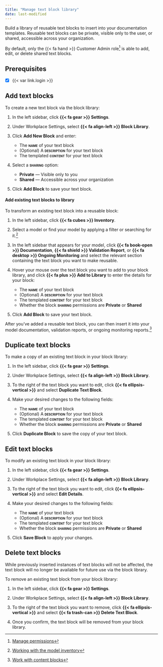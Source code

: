```yaml
---
title: "Manage text block library"
date: last-modified
---
```


Build a library of reusable text blocks to insert into your documentation templates. Reusable text blocks can be private, visible only to the user, or shared, accessible across your organization.

::: {.callout}
By default, only the [{{< fa hand >}} Customer Admin]{.bubble} role[^1] is able to add, edit, or delete shared text blocks.
:::

::: {.attn}

## Prerequisites

- [x] {{< var link.login >}}

:::

## Add text blocks

To create a new text block via the block library:

1. In the left sidebar, click **{{< fa gear >}} Settings**.

2. Under Workplace Settings, select **{{< fa align-left >}} Block Library**.

3. Click **Add New Block** and enter:
 
    - The **[name]{.smallcaps}** of your text block
    - (Optional) A **[description]{.smallcaps}** for your text block
    - The templated **[content]{.smallcaps}** for your text block

4. Select a **[sharing]{.smallcaps}** option:

    - **Private** — Visible only to you
    - **Shared** — Accessible across your organization

5. Click **Add Block** to save your text block.

#### Add existing text blocks to library

To transform an existing text block into a reusable block:

1. In the left sidebar, click **{{< fa cubes >}} Inventory**.

2. Select a model or find your model by applying a filter or searching for it.[^2]

3. In the left sidebar that appears for your model, click **{{< fa book-open >}} Documentation**, **{{< fa shield >}} Validation Report**, or **{{< fa desktop >}} Ongoing Monitoring** and select the relevant section containing the text block you want to make reusable.

4. Hover your mouse over the text block you want to add to your block library, and click **{{< fa plus >}} Add to Library** to enter the details for your block:

    - The **[name]{.smallcaps}** of your text block
    - (Optional) A **[description]{.smallcaps}** for your text block
    - The templated **[content]{.smallcaps}** for your text block
    - Whether the block **[sharing]{.smallcaps}** permissions are **Private** or **Shared**

5. Click **Add Block** to save your text block.


After you've added a reusable text block, you can then insert it into your model documentation, validation reports, or ongoing monitoring reports.[^3]

## Duplicate text blocks

To make a copy of an existing text block in your block library:

1. In the left sidebar, click **{{< fa gear >}} Settings**.

2. Under Workplace Settings, select **{{< fa align-left >}} Block Library**.

3. To the right of the text block you want to edit, click **{{< fa ellipsis-vertical >}}** and select **Duplicate Text Block**.

4. Make your desired changes to the following fields:

    - The **[name]{.smallcaps}** of your text block
    - (Optional) A **[description]{.smallcaps}** for your text block
    - The templated **[content]{.smallcaps}** for your text block
    - Whether the block **[sharing]{.smallcaps}** permissions are **Private** or **Shared**

5. Click **Duplicate Block** to save the copy of your text block.

## Edit text blocks

To modify an existing text block in your block library:

1. In the left sidebar, click **{{< fa gear >}} Settings**.

2. Under Workplace Settings, select **{{< fa align-left >}} Block Library**.

3. To the right of the text block you want to edit, click **{{< fa ellipsis-vertical >}}** and select **Edit Details**.

4. Make your desired changes to the following fields:

    - The **[name]{.smallcaps}** of your text block
    - (Optional) A **[description]{.smallcaps}** for your text block
    - The templated **[content]{.smallcaps}** for your text block
    - Whether the block **[sharing]{.smallcaps}** permissions are **Private** or **Shared**

5. Click **Save Block** to apply your changes.

## Delete text blocks

::: {.callout-important title="Text block deletion is permanent."}
While previously inserted instances of text blocks will not be affected, the text block will no longer be available for future use via the block library.
:::

To remove an existing text block from your block library:

1. In the left sidebar, click **{{< fa gear >}} Settings**.

2. Under Workplace Settings, select **{{< fa align-left >}} Block Library**.

3. To the right of the text block you want to remove, click **{{< fa ellipsis-vertical >}}** and select **[{{< fa trash-can >}} Delete Text Block]{.red}**.

4. Once you confirm, the text block will be removed from your block library.



<!-- FOOTNOTES -->

[^1]: [Manage permissions](/guide/configuration/manage-permissions.qmd)

[^2]: [Working with the model inventory](/guide/model-inventory/working-with-model-inventory.qmd#search-filter-and-sort-models)

[^3]: [Work with content blocks](/guide/model-documentation/work-with-content-blocks.qmd#add-content-blocks)



